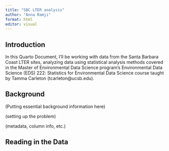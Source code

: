 ```yaml
---
title: "SBC LTER analysis"
author: "Anna Ramji"
format: html
editor: visual
---
```


## Introduction

In this Quarto Document, I'll be working with data from the Santa Barbara Coast LTER sites, analyzing data using statistical analysis methods covered in the Master of Environmental Data Science program's Environmental Data Science (EDS) 222: Statistics for Environmental Data Science course taught by Tamma Carleton (tcarleton\@ucsb.edu).

## Background

(Putting essential background information here)

(setting up the problem)

(metadata, column info, etc.)


## Reading in the Data
```r


```





```r

```

